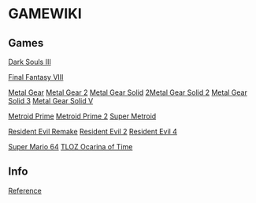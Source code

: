 = GAMEWIKI =

== Games ==
[[Dark Souls III]]

[[Final Fantasy VIII]]

[[Metal Gear/Metal Gear|Metal Gear]]
[[Metal Gear 2/Metal Gear 2|Metal Gear 2]]
[[Metal Gear Solid/Metal Gear Solid|Metal Gear Solid]]
[[Metal Gear Solid 2/Metal Gear Solid 2|2Metal Gear Solid 2]]
[[Metal Gear Solid 3]]
[[Metal Gear Solid V]]

[[Metroid Prime/Metroid Prime|Metroid Prime]]
[[Metroid Prime 2/Metroid Prime 2|Metroid Prime 2]]
[[Super Metroid]]

[[Resident Evil Remake]]
[[Resident Evil 2]]
[[Resident Evil 4/Resident Evil 4|Resident Evil 4]]

[[Super Mario 64]]
[[TLOZ Ocarina of Time/TLOZ Ocarina of Time|TLOZ Ocarina of Time]]

== Info ==
[[reference|Reference]]

